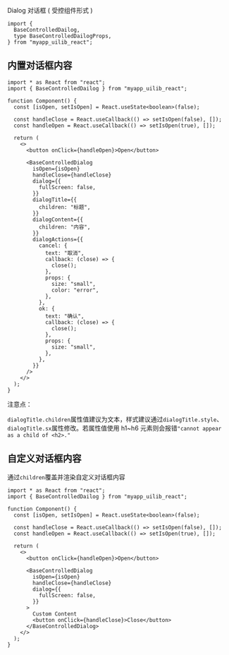 
<Meta of={Stories} />

<Title>\<BaseControlledDailog></Title>

<Subtitle>Dialog 对话框 ( 受控组件形式 )</Subtitle>

```tsx
import {
  BaseControlledDailog,
  type BaseControlledDailogProps,
} from "myapp_uilib_react";
```

<Controls />

## 内置对话框内容

<Story of={Stories.ExampleBuiltinContent} />

```tsx
import * as React from "react";
import { BaseControlledDailog } from "myapp_uilib_react";

function Component() {
  const [isOpen, setIsOpen] = React.useState<boolean>(false);

  const handleClose = React.useCallback(() => setIsOpen(false), []);
  const handleOpen = React.useCallback(() => setIsOpen(true), []);

  return (
    <>
      <button onClick={handleOpen}>Open</button>

      <BaseControlledDialog
        isOpen={isOpen}
        handleClose={handleClose}
        dialog={{
          fullScreen: false,
        }}
        dialogTitle={{
          children: "标题",
        }}
        dialogContent={{
          children: "内容",
        }}
        dialogActions={{
          cancel: {
            text: "取消",
            callback: (close) => {
              close();
            },
            props: {
              size: "small",
              color: "error",
            },
          },
          ok: {
            text: "确认",
            callback: (close) => {
              close();
            },
            props: {
              size: "small",
            },
          },
        }}
      />
    </>
  );
}
```

<div style={{background:"pink",padding:"1rem"}}>
注意点：

`dialogTitle.children`属性值建议为文本，样式建议通过`dialogTitle.style`、`dialogTitle.sx`属性修改。若属性值使用 h1~h6 元素则会报错`"cannot appear as a child of <h2>."`

</div>

## 自定义对话框内容

通过`children`覆盖并渲染自定义对话框内容

<Story of={Stories.ExampleCustomContent} />

```tsx
import * as React from "react";
import { BaseControlledDailog } from "myapp_uilib_react";

function Component() {
  const [isOpen, setIsOpen] = React.useState<boolean>(false);

  const handleClose = React.useCallback(() => setIsOpen(false), []);
  const handleOpen = React.useCallback(() => setIsOpen(true), []);

  return (
    <>
      <button onClick={handleOpen}>Open</button>

      <BaseControlledDialog
        isOpen={isOpen}
        handleClose={handleClose}
        dialog={{
          fullScreen: false,
        }}
      >
        Custom Content
        <button onClick={handleClose}>Close</button>
      </BaseControlledDialog>
    </>
  );
}
```
